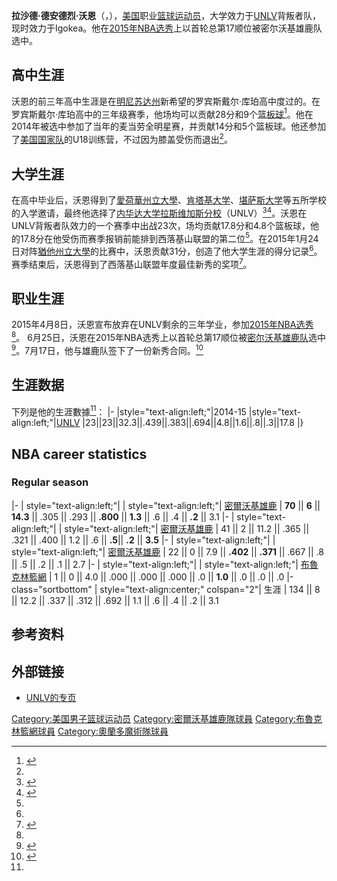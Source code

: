 {{Infobox basketball biography
| name = 拉沙德·沃恩<br>Rashad Vaughn
| image  = 20140402 MCDAAG Rashad Vaughn fights for position.JPG
| image_size = 220px
| caption = 沃恩在2014年麦当劳全明星赛上
| position = [[得分后卫|得分后卫]]
| height_ft = 6
| height_in = 6
| weight_lb = 210
| league = 
| team = KK Igokea
| number = 20
| nationality = {{USA}}
| birth_date = {{birth date and age|1996|8|16}}
| birth_place = {{USA}}[[明尼苏达州|明尼苏达州]][[明尼阿波利斯|明尼阿波利斯]]
| high_school = 罗宾斯戴尔·库珀高中<br>（[[明尼苏达州|明尼苏达州]]新希望）<br>芬德利预科学校<br>（[[内华达州|内华达州]][[亨德森|亨德森]]）
| college = [[UNLV|UNLV]] （2014-2015）
| draft_year = 2015
| draft_round = 1
| draft_pick = 17
| draft_team = [[密尔沃基雄鹿|密尔沃基雄鹿]]
| career_start = 2015
| years1 = {{nbay|2015|start}}-{{nbay|2017|end}}
| team1 = [[密尔沃基雄鹿|密尔沃基雄鹿]]
| years2 = 2016
| team2 = →[[坎顿剑客|坎顿剑客]]
| years3 = 2016
| team3 = →[[威斯特徹斯特尼克|威斯特徹斯特尼克]]
| years4 = {{nbay|2017|end}}
| team4 = [[布魯克林籃網|布魯克林籃網]]
| years5 = {{nbay|2017|end}}
| team5 = [[奧蘭多魔術|奧蘭多魔術]]
| years6 = 2018
| team6 = [[德克萨斯传奇|德克萨斯传奇]]
| years7 = 2018–2019
| team7 = Delaware Blue Coats
| years8 = 2019–至今
| team8 = Igokea
| highlights =
* 西落基山联盟最佳新秀（2015）
* 入选2014年麦当劳全明星赛
| nba_profile = rashad_vaughn
| bbr         = 
| letter      = 
}}
'''拉沙德·德安德烈·沃恩'''（{{lang-en|'''Rashad DeAndre Vaughn'''}}，{{bd|1991年|12月4日||}}），[[美国|美国]]职业[[篮球运动员|篮球运动员]]，大学效力于[[UNLV|UNLV]]背叛者队，现时效力于Igokea。他在[[2015年NBA选秀|2015年NBA选秀]]上以首轮总第17顺位被密尔沃基雄鹿队选中。

==高中生涯==
沃恩的前三年高中生涯是在[[明尼苏达州|明尼苏达州]]新希望的罗宾斯戴尔·库珀高中度过的。在罗宾斯戴尔·库珀高中的三年级赛季，他场均可以贡献28分和9个[[篮板球|篮板球]]<ref name="UNLVBIO">{{cite web|title=Rashad Vaughn Bio|url=http://grfx.cstv.com/photos/schools/unlv/sports/m-baskbl/auto_pdf/2014-15/misc_non_event/Vaughn1415FinalBio.pdf|work=UNLVRebels.com|accessdate=2015-08-03|archive-date=2015-06-27|archive-url=https://web.archive.org/web/20150627124942/http://grfx.cstv.com/photos/schools/unlv/sports/m-baskbl/auto_pdf/2014-15/misc_non_event/Vaughn1415FinalBio.pdf|dead-url=no}}</ref>。他在2014年被选中参加了当年的麦当劳全明星赛，并贡献14分和5个篮板球。他还参加了[[美国国家篮球队|美国国家队]]的U18训练营，不过因为膝盖受伤而退出<ref name="UNLVBIO"/>。

==大学生涯==
在高中毕业后，沃恩得到了[[愛荷華州立大學|愛荷華州立大學]]、[[肯塔基大学|肯塔基大学]]、[[堪萨斯大学|堪萨斯大学]]等五所学校的入学邀请，最终他选择了[[内华达大学拉斯维加斯分校|内华达大学拉斯维加斯分校]]（UNLV）<ref>{{cite web | url=http://collegebasketballtalk.nbcsports.com/2014/02/11/five-star-shooting-guard-rashad-vaughn-commits-to-unlv/ | title=Five-star shooting guard Rashad Vaughn commits to UNLV | publisher=NBC Sports | date=2014-02-11 | accessdate=2015-08-03 | author=Payne, Terrence | archive-date=2014-09-02 | archive-url=https://web.archive.org/web/20140902000928/http://collegebasketballtalk.nbcsports.com/2014/02/11/five-star-shooting-guard-rashad-vaughn-commits-to-unlv/ | dead-url=no }}</ref><ref>{{cite web | url=http://www.cbssports.com/collegebasketball/eye-on-college-basketball/24439594/top-10-recruit-rashad-vaughn-chooses-unlv-over-iowa-state | title=Top recruit Rashad Vaughn chooses UNLV over Iowa State | publisher=CBS Sports | date=2014-02-11 | accessdate=2015-08-03 | author=Borzello, Jeff | archive-date=2016-03-04 | archive-url=https://web.archive.org/web/20160304110449/http://www.cbssports.com/collegebasketball/eye-on-college-basketball/24439594/top-10-recruit-rashad-vaughn-chooses-unlv-over-iowa-state | dead-url=no }}</ref>。沃恩在UNLV背叛者队效力的一个赛季中出战23次，场均贡献17.8分和4.8个篮板球，他的17.8分在他受伤而赛季报销前能排到西落基山联盟的第二位<ref name="UNLVBIO" />。在2015年1月24日对阵[[猶他州立大學|猶他州立大學]]的比赛中，沃恩贡献31分，创造了他大学生涯的得分记录<ref name="UNLVBIO" />。赛季结束后，沃恩得到了西落基山联盟年度最佳新秀的奖项<ref>{{cite web|title=MOUNTAIN WEST ANNOUNCES 2014-15 MEN'S BASKETBALL ALL-CONFERENCE TEAM|url=http://www.themw.com/news/mountain-west-announces-2014-15-mens-basketball-all-conference-team-03-09-2015|work=TheMW.com|date=2015-03-11|accessdate=2015-08-03|deadurl=yes|archiveurl=https://archive.is/20150310203156/http://www.themw.com/news/mountain-west-announces-2014-15-mens-basketball-all-conference-team-03-09-2015|archivedate=2015-03-10}}</ref>。

==职业生涯==
2015年4月8日，沃恩宣布放弃在UNLV剩余的三年学业，参加[[2015年NBA选秀|2015年NBA选秀]]<ref name="UNLVBIO"/>。
6月25日，沃恩在2015年NBA选秀上以首轮总第17顺位被[[密尔沃基雄鹿队|密尔沃基雄鹿队]]选中<ref>{{cite web|url=http://www.nba.com/bucks/features/boeder-ten-things-to-know-about-rashad-vaughn|title=10 THINGS TO KNOW ABOUT RASHAD VAUGHN|date=2015-06-26|work=NBA.com|accessdate=2015-08-03|archive-date=2019-03-29|archive-url=https://web.archive.org/web/20190329010928/https://www.nba.com/bucks/features/boeder-ten-things-to-know-about-rashad-vaughn|dead-url=no}}</ref>。7月17日，他与雄鹿队签下了一份新秀合同。<ref>{{cite web|url=http://www.nba.com/bucks/release/bucks-sign-first-round-pick-rashad-vaughn|title=BUCKS SIGN FIRST ROUND PICK RASHAD VAUGHN|date=2015-07-17|work=NBA.com|accessdate=2015-08-03|archive-date=2019-03-29|archive-url=https://web.archive.org/web/20190329005718/https://www.nba.com/bucks/release/bucks-sign-first-round-pick-rashad-vaughn|dead-url=no}}</ref>

==生涯数据==
下列是他的生涯數據<ref name="UNLVBIO"/>：
{{NBA player statistics start}}
|-
|style="text-align:left;"|2014-15
|style="text-align:left;"|[[UNLV|UNLV]]
|23||23||32.3||.439||.383||.694||4.8||1.6||.8||.3||17.8
|}


==NBA career statistics==
{{NBA player statistics legend}}

===Regular season===
{{NBA player statistics start}}
|-
| style="text-align:left;"| {{nbay|2015}}
| style="text-align:left;"| [[密爾沃基雄鹿|密爾沃基雄鹿]]
| '''70''' || '''6''' || '''14.3''' || .305 || .293 || '''.800''' || '''1.3''' || .6 || .4 || '''.2''' || 3.1
|-
| style="text-align:left;"| {{nbay|2016}}
| style="text-align:left;"| [[密爾沃基雄鹿|密爾沃基雄鹿]]
| 41 || 2 || 11.2 || .365 || .321 || .400 || 1.2 || .6 || '''.5'''|| '''.2''' || '''3.5'''
|-
| style="text-align:left;"| {{nbay|2017}}
| style="text-align:left;"| [[密爾沃基雄鹿|密爾沃基雄鹿]]
| 22 || 0 || 7.9 || '''.402''' || '''.371''' || .667 || .8 || .5 || .2 || .1 || 2.7
|-
| style="text-align:left;"| {{nbay|2017}}
| style="text-align:left;"| [[布魯克林籃網|布魯克林籃網]]
| 1 || 0 || 4.0 || .000 || .000 || .000 || .0 || '''1.0''' || .0 || .0 || .0
|- class="sortbottom"
| style="text-align:center;" colspan="2"| 生涯
| 134 || 8 || 12.2 || .337 || .312 || .692 || 1.1 || .6 || .4 || .2 || 3.1
{{S-end}}


==参考资料==
{{Reflist}}

==外部链接==
*[https://web.archive.org/web/20150626141549/http://www.unlvrebels.com/sports/m-baskbl/mtt/rashad_vaughn_906680.html UNLV的专页]

{{2015 NBA Draft}}

{{Authority control}}
{{DEFAULTSORT:Vaughn, Rashad}}
[[Category:美国男子篮球运动员|Category:美国男子篮球运动员]]
[[Category:密爾沃基雄鹿隊球員|Category:密爾沃基雄鹿隊球員]]
[[Category:布魯克林籃網球員|Category:布魯克林籃網球員]]
[[Category:奧蘭多魔術隊球員|Category:奧蘭多魔術隊球員]]